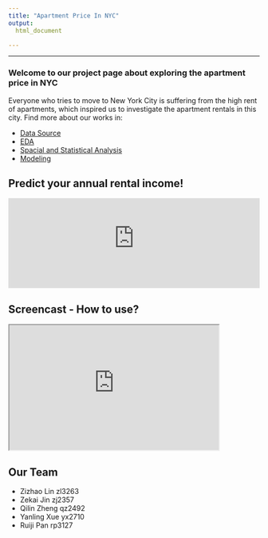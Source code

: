 ```yaml
---
title: "Apartment Price In NYC"
output: 
  html_document

---
```

-----------------



### Welcome to our project page about exploring the apartment price in NYC

Everyone who tries to move to New York City is suffering from the high rent of apartments, which inspired us to investigate the apartment rentals in this city. Find more about our works in:

- [Data Source](Introduction.html) 
- [EDA](Exploring_Data.html)
- [Spacial and Statistical Analysis](spacial_analysis.html)
- [Modeling](Modeling.html)


## Predict your annual rental income!

<iframe height="180" width="100%" frameborder="no" src="https://nuc-rental-income.shinyapps.io/index_predictor/"> </iframe>

## Screencast - How to use?

<iframe width="420" height="250" src="https://www.youtube.com/embed/5dFH7vhr59M"></iframe>

## Our Team

- Zizhao Lin zl3263
- Zekai Jin zj2357
- Qilin Zheng qz2492
- Yanling Xue yx2710
- Ruiji Pan rp3127

